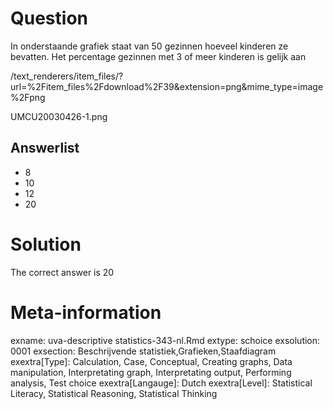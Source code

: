 Question
========

In onderstaande grafiek staat van 50 gezinnen hoeveel kinderen ze bevatten. Het percentage gezinnen met 3 of meer kinderen is gelijk aan 

 /text_renderers/item_files/?url=%2Fitem_files%2Fdownload%2F39&extension=png&mime_type=image%2Fpng 

 UMCU20030426-1.png 

Answerlist
----------
* 8
* 10
* 12
* 20

Solution
========

The correct answer is  20 

Meta-information
================
exname: uva-descriptive statistics-343-nl.Rmd 
extype: schoice 
exsolution: 0001 
exsection: Beschrijvende statistiek,Grafieken,Staafdiagram 
exextra[Type]: Calculation, Case, Conceptual, Creating graphs, Data manipulation, Interpretating graph, Interpretating output, Performing analysis, Test choice 
exextra[Langauge]: Dutch 
exextra[Level]: Statistical Literacy, Statistical Reasoning, Statistical Thinking 
